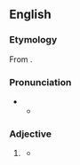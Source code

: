 ==English==

===Etymology===
From {{suffix|en|curious|er}}.

===Pronunciation===
* {{IPA|en|/ˈkjʊəɹɪəsə(ɹ)/}}
** {{audio|en|LL-Q1860 (eng)-Vealhurl-curiouser.wav|Audio (UK)}}

===Adjective===
{{head|en|comparative adjective}}

# {{lb|en|informal|or|nonstandard}} {{en-comparative of|curious}}
#* {{RQ:Carroll Alice|chapter=The Pool of Tears|page=15|passage="'''Curiouser''' and '''curiouser'''!" cried Alice (she was so much surprised that for the moment she quite forgot how to speak good English). "Now I'm opening out like the largest telescope that ever was! Good-bye, feet!"}}